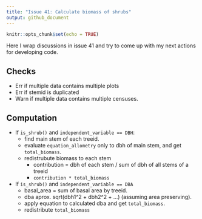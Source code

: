 ```yaml
---
title: "Issue 41: Calculate biomass of shrubs"
output: github_document
---
```


```r
knitr::opts_chunk$set(echo = TRUE)
```

Here I wrap discussions in issue 41 and try to come up with my next actions for developing code.

## Checks
* Err if multiple data contains multiple plots
* Err if stemid is duplicated
* Warn if multiple data contains multiple censuses.

## Computation

* If `is_shrub()` and `independent_variable == DBH`:
    * find main stem of each treeid.
    * evaluate `equation_allometry` only to dbh of main stem, and get `total_biomass`.
    * redistrubute biomass to each stem
        * contribution = dbh of each stem / sum of dbh of all stems of a treeid
        * `contribution * total_biomass`

* If `is_shrub()` and `independent_variable == DBA`
    * basal_area = sum of basal area by treeid.
    * dba aprox. sqrt(dbh1^2 + dbh2^2 + ...) (assuming area preserving).
    * apply equation to calculated dba and get `total_biomass`.
    * redistribute `total_biomass`


